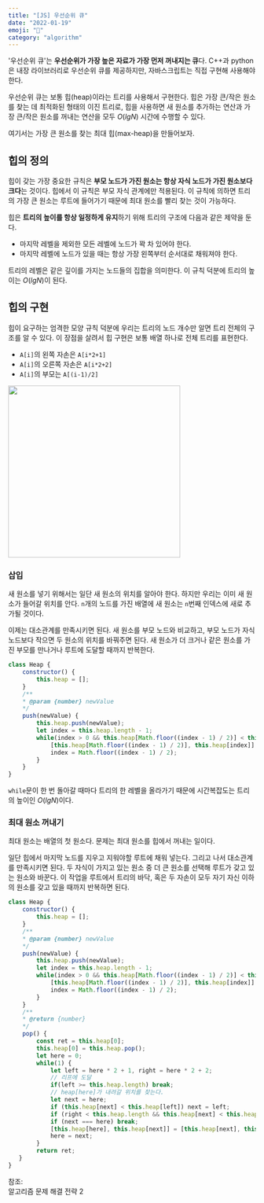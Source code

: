 ```yaml
---
title: "[JS] 우선순위 큐" 
date: "2022-01-19"
emoji: "🏹"
category: "algorithm"
---
```

'우선순위 큐'는 **우선순위가 가장 높은 자료가 가장 먼저 꺼내지는 큐**다. 
C++과 python은 내장 라이브러리로 우선순위 큐를 제공하지만, 자바스크립트는 직접 구현해 사용해야한다.

우선순위 큐는 보통 힙(heap)이라는 트리를 사용해서 구현한다. 
힙은 가장 큰/작은 원소를 찾는 데 최적화된 형태의 이진 트리로, 힙을 사용하면 새 원소를 추가하는 연산과 가장 큰/작은 원소를 꺼내는 연산을 모두 $O(lgN)$ 시간에 수행할 수 있다.

여기서는 가장 큰 원소를 찾는 최대 힙(max-heap)을 만들어보자.

## 힙의 정의
힙이 갖는 가장 중요한 규칙은 **부모 노드가 가진 원소는 항상 자식 노드가 가진 원소보다 크다**는 것이다. 힙에서 이 규칙은 부모 자식 관계에만 적용된다.
이 규칙에 의하면 트리의 가장 큰 원소는 루트에 들어가기 때문에 최대 원소를 빨리 찾는 것이 가능하다.

힙은 **트리의 높이를 항상 일정하게 유지**하기 위해 트리의 구조에 다음과 같은 제약을 둔다.
- 마지막 레벨을 제외한 모든 레벨에 노드가 꽉 차 있어야 한다.
- 마지막 레벨에 노드가 있을 때는 항상 가장 왼쪽부터 순서대로 채워져야 한다.

트리의 레벨은 같은 깊이를 가지는 노드들의 집합을 의미한다. 이 규칙 덕분에 트리의 높이는 $O(lgN)$이 된다.

## 힙의 구현
힙이 요구하는 엄격한 모양 규칙 덕분에 우리는 트리의 노드 개수만 알면 트리 전체의 구조를 알 수 있다.
이 장점을 살려서 힙 구현은 보통 배열 하나로 전체 트리를 표현한다. 

- `A[i]`의 왼쪽 자손은 `A[i*2+1]`
- `A[i]`의 오른쪽 자손은 `A[i*2+2]`
- `A[i]`의 부모는 `A[(i-1)/2]`

<img src="https://upload.wikimedia.org/wikipedia/commons/thumb/3/38/Max-Heap.svg/440px-Max-Heap.svg.png" width="350px"/>

### 삽입
새 원소를 넣기 위해서는 일단 새 원소의 위치를 알아야 한다.
하지만 우리는 이미 새 원소가 들어갈 위치를 안다. `n`개의 노드를 가진 배열에 새 원소는 `n`번째 인덱스에 새로 추가될 것이다.

이제는 대소관계를 만족시키면 된다. 새 원소를 부모 노드와 비교하고, 부모 노드가 자식 노드보다 작으면 두 원소의 위치를 바꿔주면 된다.
새 원소가 더 크거나 같은 원소를 가진 부모를 만나거나 루트에 도달할 때까지 반복한다.

```js
class Heap {
    constructor() {
        this.heap = [];
    }
    /**
    * @param {number} newValue
    */
    push(newValue) {
        this.heap.push(newValue);
        let index = this.heap.length - 1;
        while(index > 0 && this.heap[Math.floor((index - 1) / 2)] < this.heap[index]) {
            [this.heap[Math.floor((index - 1) / 2)], this.heap[index]] = [this.heap[index], this.heap[Math.floor((index - 1) / 2)]];
            index = Math.floor((index - 1) / 2);
        }
    }
}
```
`while`문이 한 번 돌아갈 때마다 트리의 한 레벨을 올라가기 때문에 시간복잡도는 트리의 높이인 $O(lgN)$이다.

### 최대 원소 꺼내기
최대 원소는 배열의 첫 원소다. 문제는 최대 원소를 힙에서 꺼내는 일이다.

일단 힙에서 마지막 노드를 지우고 지워야할 루트에 채워 넣는다. 그리고 나서 대소관계를 만족시키면 된다.
두 자식이 가지고 있는 원소 중 더 큰 원소를 선택해 루트가 갖고 있는 원소와 바꾼다. 이 작업을 루트에서 트리의 바닥, 혹은 두 자손이 모두 자기 자신 이하의 원소를 갖고 있을 때까지 반복하면 된다.

```js
class Heap {
    constructor() {
        this.heap = [];
    }
    /**
    * @param {number} newValue
    */
    push(newValue) {
        this.heap.push(newValue);
        let index = this.heap.length - 1;
        while(index > 0 && this.heap[Math.floor((index - 1) / 2)] < this.heap[index]) {
            [this.heap[Math.floor((index - 1) / 2)], this.heap[index]] = [this.heap[index], this.heap[Math.floor((index - 1) / 2)]];
            index = Math.floor((index - 1) / 2);
        }
    }
    /**
    * @return {number}
    */
    pop() {
        const ret = this.heap[0];
        this.heap[0] = this.heap.pop();
        let here = 0;
        while(1) {
            let left = here * 2 + 1, right = here * 2 + 2;
            // 리프에 도달
            if(left >= this.heap.length) break;
            // heap[here]가 내려갈 위치를 찾는다.
            let next = here;
            if (this.heap[next] < this.heap[left]) next = left;
            if (right < this.heap.length && this.heap[next] < this.heap[right]) next = right;
            if (next === here) break;
            [this.heap[here], this.heap[next]] = [this.heap[next], this.heap[here]]
            here = next;
        }
        return ret;
   }
}
```

참조:  
알고리즘 문제 해결 전략 2